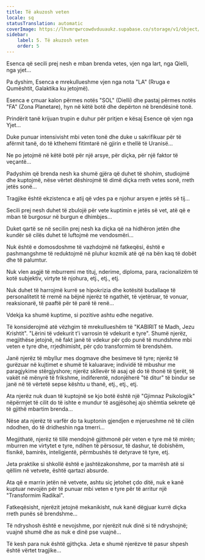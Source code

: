```yaml
---
title: Të akuzosh veten
locale: sq
statusTranslation: automatic
coverImage: https://lhvmrqwrcowdvduuaukz.supabase.co/storage/v1/object/public/strapi-uploads/small_cover-tratado-de-psicologia-revolucionaria.webp-5e15e1cec4e0ebebcde5d7fc7565d8fd.webp
sidebar:
    label: 5. Të akuzosh veten
    order: 5
---
```

Esenca që secili prej nesh e mban brenda vetes, vjen nga lart, nga Qielli, nga yjet...

Pa dyshim, Esenca e mrekullueshme vjen nga nota "LA" (Rruga e Qumështit, Galaktika ku jetojmë).

Esenca e çmuar kalon përmes notës "SOL" (Dielli) dhe pastaj përmes notës "FA" (Zona Planetare), hyn në këtë botë dhe depërton në brendësinë tonë.

Prindërit tanë krijuan trupin e duhur për pritjen e kësaj Esence që vjen nga Yjet...

Duke punuar intensivisht mbi veten tonë dhe duke u sakrifikuar për të afërmit tanë, do të kthehemi fitimtarë në gjirin e thellë të Uranisë...

Ne po jetojmë në këtë botë për një arsye, për diçka, për një faktor të veçantë...

Padyshim që brenda nesh ka shumë gjëra që duhet të shohim, studiojmë dhe kuptojmë, nëse vërtet dëshirojmë të dimë diçka rreth vetes sonë, rreth jetës sonë...

Tragjike është ekzistenca e atij që vdes pa e njohur arsyen e jetës së tij...

Secili prej nesh duhet të zbulojë për vete kuptimin e jetës së vet, atë që e mban të burgosur në burgun e dhimbjes...

Duket qartë se në secilin prej nesh ka diçka që na hidhëron jetën dhe kundër së cilës duhet të luftojmë me vendosmëri...

Nuk është e domosdoshme të vazhdojmë në fatkeqësi, është e pashmangshme të reduktojmë në pluhur kozmik atë që na bën kaq të dobët dhe të palumtur.

Nuk vlen asgjë të mburremi me tituj, nderime, diploma, para, racionalizëm të kotë subjektiv, virtyte të njohura, etj., etj., etj.

Nuk duhet të harrojmë kurrë se hipokrizia dhe kotësitë budallaqe të personalitetit të rremë na bëjnë njerëz të ngathët, të vjetëruar, të vonuar, reaksionarë, të paaftë për të parë të renë...

Vdekja ka shumë kuptime, si pozitive ashtu edhe negative.

Të konsiderojmë atë vëzhgim të mrekullueshëm të "KABIRIT të Madh, Jezu Krishtit". "Lërini të vdekurit t'i varrosin të vdekurit e tyre". Shumë njerëz, megjithëse jetojnë, në fakt janë të vdekur për çdo punë të mundshme mbi veten e tyre dhe, rrjedhimisht, për çdo transformim të brendshëm.

Janë njerëz të mbyllur mes dogmave dhe besimeve të tyre; njerëz të gurëzuar në kujtimet e shumë të kaluarave; individë të mbushur me paragjykime stërgjyshore; njerëz skllevër të asaj që do të thonë të tjerët, të vakët në mënyrë të frikshme, indiferentë, ndonjëherë "të ditur" të bindur se janë në të vërtetë sepse kështu u thanë, etj., etj., etj.

Ata njerëz nuk duan të kuptojnë se kjo botë është një "Gjimnaz Psikologjik" nëpërmjet të cilit do të ishte e mundur të asgjësohej ajo shëmtia sekrete që të gjithë mbartim brenda...

Nëse ata njerëz të varfër do ta kuptonin gjendjen e mjerueshme në të cilën ndodhen, do të dridheshin nga tmerri...

Megjithatë, njerëz të tillë mendojnë gjithmonë për veten e tyre më të mirën; mburren me virtytet e tyre, ndihen të përsosur, të dashur, të dobishëm, fisnikë, bamirës, inteligjentë, përmbushës të detyrave të tyre, etj.

Jeta praktike si shkollë është e jashtëzakonshme, por ta marrësh atë si qëllim në vetvete, është qartazi absurde.

Ata që e marrin jetën në vetvete, ashtu siç jetohet çdo ditë, nuk e kanë kuptuar nevojën për të punuar mbi veten e tyre për të arritur një "Transformim Radikal".

Fatkeqësisht, njerëzit jetojnë mekanikisht, nuk kanë dëgjuar kurrë diçka rreth punës së brendshme...

Të ndryshosh është e nevojshme, por njerëzit nuk dinë si të ndryshojnë; vuajnë shumë dhe as nuk e dinë pse vuajnë...

Të kesh para nuk është gjithçka. Jeta e shumë njerëzve të pasur shpesh është vërtet tragjike...

